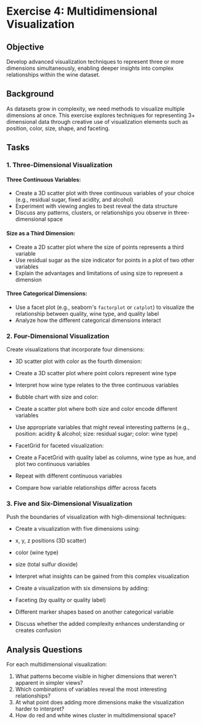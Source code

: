 # Exercise 4: Multidimensional Visualization

## Objective
Develop advanced visualization techniques to represent three or more dimensions simultaneously, enabling deeper insights into complex relationships within the wine dataset.

## Background
As datasets grow in complexity, we need methods to visualize multiple dimensions at once. This exercise explores techniques for representing 3+ dimensional data through creative use of visualization elements such as position, color, size, shape, and faceting.

## Tasks

### 1. Three-Dimensional Visualization

#### Three Continuous Variables:
- Create a 3D scatter plot with three continuous variables of your choice (e.g., residual sugar, fixed acidity, and alcohol)
- Experiment with viewing angles to best reveal the data structure
- Discuss any patterns, clusters, or relationships you observe in three-dimensional space

#### Size as a Third Dimension:
- Create a 2D scatter plot where the size of points represents a third variable
- Use residual sugar as the size indicator for points in a plot of two other variables
- Explain the advantages and limitations of using size to represent a dimension

#### Three Categorical Dimensions:
- Use a facet plot (e.g., seaborn's `factorplot` or `catplot`) to visualize the relationship between quality, wine type, and quality label
- Analyze how the different categorical dimensions interact

### 2. Four-Dimensional Visualization

Create visualizations that incorporate four dimensions:

- 3D scatter plot with color as the fourth dimension:
- Create a 3D scatter plot where point colors represent wine type
- Interpret how wine type relates to the three continuous variables

- Bubble chart with size and color:
- Create a scatter plot where both size and color encode different variables
- Use appropriate variables that might reveal interesting patterns (e.g., position: acidity & alcohol; size: residual sugar; color: wine type)

- FacetGrid for faceted visualization:
- Create a FacetGrid with quality label as columns, wine type as hue, and plot two continuous variables
- Repeat with different continuous variables
- Compare how variable relationships differ across facets

### 3. Five and Six-Dimensional Visualization

Push the boundaries of visualization with high-dimensional techniques:

- Create a visualization with five dimensions using:
- x, y, z positions (3D scatter)
- color (wine type)
- size (total sulfur dioxide)
- Interpret what insights can be gained from this complex visualization

- Create a visualization with six dimensions by adding:
- Faceting (by quality or quality label)
- Different marker shapes based on another categorical variable
- Discuss whether the added complexity enhances understanding or creates confusion

## Analysis Questions

For each multidimensional visualization:

1. What patterns become visible in higher dimensions that weren't apparent in simpler views?
2. Which combinations of variables reveal the most interesting relationships?
3. At what point does adding more dimensions make the visualization harder to interpret?
4. How do red and white wines cluster in multidimensional space?
